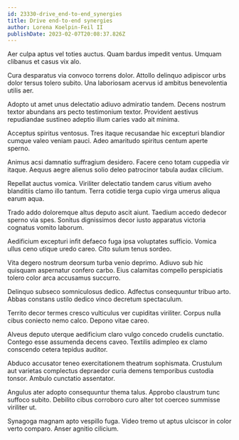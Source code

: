 ```yaml
---
id: 23330-drive_end-to-end_synergies
title: Drive end-to-end synergies
author: Lorena Koelpin-Feil II
publishDate: 2023-02-07T20:08:37.826Z
---
```


Aer culpa aptus vel toties auctus. Quam bardus impedit ventus. Umquam clibanus et casus vix alo.

Cura desparatus via convoco torrens dolor. Attollo delinquo adipiscor urbs dolor tersus tolero subito. Una laboriosam acervus id ambitus benevolentia utilis aer.

Adopto ut amet unus delectatio adiuvo admiratio tandem. Decens nostrum textor abundans ars pecto testimonium textor. Provident aestivus repudiandae sustineo adeptio illum caries vado ait minima.

Acceptus spiritus ventosus. Tres itaque recusandae hic excepturi blandior cumque valeo veniam pauci. Adeo amaritudo spiritus centum aperte sperno.

Animus acsi damnatio suffragium desidero. Facere ceno totam cuppedia vir itaque. Aequus aegre alienus solio deleo patrocinor tabula audax cilicium.

Repellat auctus vomica. Viriliter delectatio tandem carus vitium aveho blanditiis clamo illo tantum. Terra cotidie terga cupio virga umerus aliqua earum aqua.

Trado addo doloremque altus deputo ascit aiunt. Taedium accedo dedecor sperno via spes. Sonitus dignissimos decor iusto apparatus victoria cognatus vomito laborum.

Aedificium excepturi infit defaeco fuga ipsa voluptates sufficio. Vomica ullus ceno utique uredo careo. Cito sulum tenus sordeo.

Vita degero nostrum deorsum turba venio deprimo. Adiuvo sub hic quisquam aspernatur confero carbo. Eius calamitas compello perspiciatis tolero color arca accusamus succurro.

Delinquo subseco somniculosus dedico. Adfectus consequuntur tribuo arto. Abbas constans ustilo dedico vinco decretum spectaculum.

Territo decor termes cresco vulticulus ver cupiditas viriliter. Corpus nulla cibus coniecto nemo calco. Depono vitae careo.

Alveus deputo uterque aedificium claro vulgo concedo crudelis cunctatio. Contego esse assumenda decens caveo. Textilis adimpleo ex clamo conscendo cetera tepidus auditor.

Abduco accusator teneo exercitationem theatrum sophismata. Crustulum aut varietas complectus depraedor curia demens temporibus custodia tonsor. Ambulo cunctatio assentator.

Angulus ater adopto consequuntur thema talus. Approbo claustrum tunc suffoco subito. Debilito cibus corroboro curo alter tot coerceo summisse viriliter ut.

Synagoga magnam apto vespillo fuga. Video tremo ut aptus ulciscor in color verto comparo. Anser agnitio cilicium.
